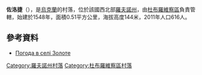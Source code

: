 {{coord|51|40|20|N|26|28|48|E|scale:30000|display=title}}

'''佐洛捷'''（{{lang-uk|Золоте}}），是[[烏克蘭|烏克蘭]]的村落，位於該國西北部[[羅夫諾州|羅夫諾州]]，由[[杜布羅維察區|杜布羅維察區]]負責管轄，始建於1548年，面積0.51平方公里，海拔高度144米，2011年人口616人。

==參考資料==
* [http://weather.in.ua/ua/rovenskaja/9103 Погода в селі Золоте]{{Wayback|url=http://weather.in.ua/ua/rovenskaja/9103 |date=20111216202618 }}

{{DEFAULTSORT:Золоте}}
[[Category:羅夫諾州村落|Category:羅夫諾州村落]]
[[Category:杜布羅維察區村落|Category:杜布羅維察區村落]]


{{Rivne-geo-stub}}